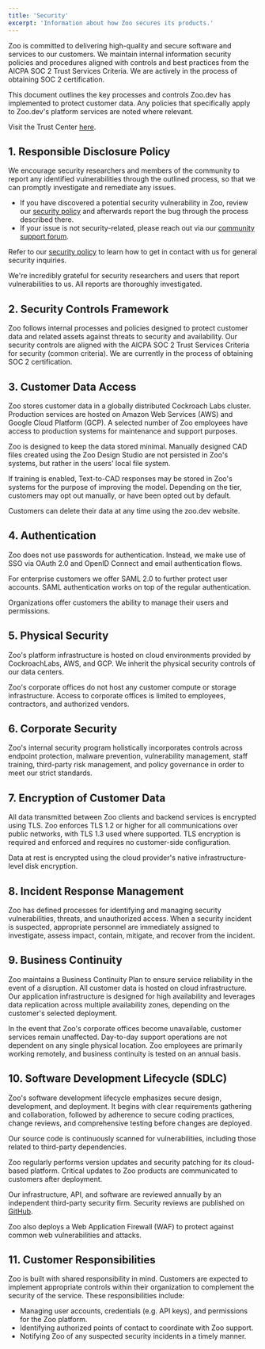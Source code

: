 ```yaml
---
title: 'Security'
excerpt: 'Information about how Zoo secures its products.'
---
```


Zoo is committed to delivering high-quality and secure software and services to our customers. We maintain internal information security policies and procedures aligned with controls and best practices from the AICPA SOC 2 Trust Services Criteria. We are actively in the process of obtaining SOC 2 certification.

This document outlines the key processes and controls Zoo.dev has implemented to protect customer data. Any policies that specifically apply to Zoo.dev's platform services are noted where relevant.

Visit the Trust Center [here](https://trust.zoo.dev).

## 1\. Responsible Disclosure Policy

We encourage security researchers and members of the community to report any identified vulnerabilities through the outlined process, so that we can promptly investigate and remediate any issues.

- If you have discovered a potential security vulnerability in Zoo, review our [security policy](https://github.com/KittyCAD/.github/blob/main/SECURITY.md) and afterwards report the bug through the process described there.  
- If your issue is not security-related, please reach out via our [community support forum](https://community.zoo.dev/).

Refer to our [security policy](https://github.com/KittyCAD/.github/blob/main/SECURITY.md) to learn how to get in contact with us for general security inquiries.

We're incredibly grateful for security researchers and users that report vulnerabilities to us. All reports are thoroughly investigated.

## 2\. Security Controls Framework

Zoo follows internal processes and policies designed to protect customer data and related assets against threats to security and availability. Our security controls are aligned with the AICPA SOC 2 Trust Services Criteria for security (common criteria). We are currently in the process of obtaining SOC 2 certification.

## 3\. Customer Data Access

Zoo stores customer data in a globally distributed Cockroach Labs cluster. Production services are hosted on Amazon Web Services (AWS) and Google Cloud Platform (GCP). A selected number of Zoo employees have access to production systems for maintenance and support purposes.

Zoo is designed to keep the data stored minimal. Manually designed CAD files created using the Zoo Design Studio are not persisted in Zoo's systems, but rather in the users' local file system.

If training is enabled, Text-to-CAD responses may be stored in Zoo's systems for the purpose of improving the model. Depending on the tier, customers may opt out manually, or have been opted out by default.

Customers can delete their data at any time using the zoo.dev website.

## 4\. Authentication

Zoo does not use passwords for authentication. Instead, we make use of SSO via OAuth 2.0 and OpenID Connect and email authentication flows.

For enterprise customers we offer SAML 2.0 to further protect user accounts. SAML authentication works on top of the regular authentication.

Organizations offer customers the ability to manage their users and permissions.

## 5\. Physical Security

Zoo's platform infrastructure is hosted on cloud environments provided by CockroachLabs, AWS, and GCP. We inherit the physical security controls of our data centers.

Zoo's corporate offices do not host any customer compute or storage infrastructure. Access to corporate offices is limited to employees, contractors, and authorized vendors.

## 6\. Corporate Security

Zoo's internal security program holistically incorporates controls across endpoint protection, malware prevention, vulnerability management, staff training, third-party risk management, and policy governance in order to meet our strict standards.

## 7\. Encryption of Customer Data

All data transmitted between Zoo clients and backend services is encrypted using TLS. Zoo enforces TLS 1.2 or higher for all communications over public networks, with TLS 1.3 used where supported. TLS encryption is required and enforced and requires no customer-side configuration.

Data at rest is encrypted using the cloud provider's native infrastructure-level disk encryption.

## 8\. Incident Response Management

Zoo has defined processes for identifying and managing security vulnerabilities, threats, and unauthorized access. When a security incident is suspected, appropriate personnel are immediately assigned to investigate, assess impact, contain, mitigate, and recover from the incident.

## 9\. Business Continuity

Zoo maintains a Business Continuity Plan to ensure service reliability in the event of a disruption. All customer data is hosted on cloud infrastructure. Our application infrastructure is designed for high availability and leverages data replication across multiple availability zones, depending on the customer's selected deployment.

In the event that Zoo's corporate offices become unavailable, customer services remain unaffected. Day-to-day support operations are not dependent on any single physical location. Zoo employees are primarily working remotely, and business continuity is tested on an annual basis.

## 10\. Software Development Lifecycle (SDLC)

Zoo's software development lifecycle emphasizes secure design, development, and deployment. It begins with clear requirements gathering and collaboration, followed by adherence to secure coding practices, change reviews, and comprehensive testing before changes are deployed.

Our source code is continuously scanned for vulnerabilities, including those related to third-party dependencies.

Zoo regularly performs version updates and security patching for its cloud-based platform. Critical updates to Zoo products are communicated to customers after deployment.

Our infrastructure, API, and software are reviewed annually by an independent third-party security firm. Security reviews are published on [GitHub](https://github.com/KittyCAD/audits).

Zoo also deploys a Web Application Firewall (WAF) to protect against common web vulnerabilities and attacks.

## 11\. Customer Responsibilities

Zoo is built with shared responsibility in mind. Customers are expected to implement appropriate controls within their organization to complement the security of the service. These responsibilities include:

- Managing user accounts, credentials (e.g. API keys), and permissions for the Zoo platform.  
- Identifying authorized points of contact to coordinate with Zoo support.  
- Notifying Zoo of any suspected security incidents in a timely manner.



